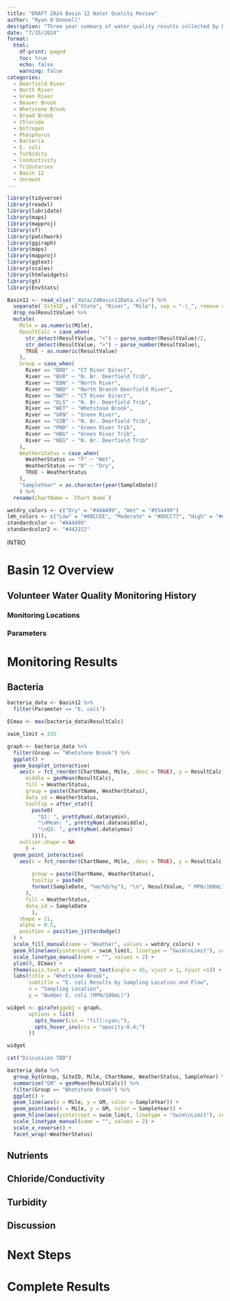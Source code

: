 ```yaml
---
title: "DRAFT 2024 Basin 12 Water Quality Review"
author: "Ryan O'Donnell"
desription: "Three year summary of water quality results collected by Deerfield River Watershed Association volunteers"
date: "7/15/2024"
format:
  html:
    df-print: paged
    toc: true
    echo: false
    warning: false
categories:
  - Deerfield River
  - North River
  - Green River
  - Beaver Brook
  - Whetstone Brook
  - Broad Brook
  - Chloride
  - Nitrogen
  - Phosphorus
  - Bacteria
  - E. coli
  - Turbidity
  - Conductivity
  - Tributaries
  - Basin 12
  - Vermont
---
```


```r

library(tidyverse)
library(readxl)
library(lubridate)
library(maps)
library(mapproj)
library(sf)
library(patchwork)
library(ggiraph)
library(maps)
library(mapproj)
library(ggtext)
library(scales)
library(htmlwidgets)
library(gt)
library(EnvStats)

```

```r

Basin12 <- read_xlsx("_data/24Basin12Data.xlsx") %>%
  separate(`SiteID`, c("State", "River", "Mile"), sep = "-|_", remove = FALSE) %>%
  drop_na(ResultValue) %>%
  mutate(
    Mile = as.numeric(Mile),
    ResultCalc = case_when(
      str_detect(ResultValue, "<") ~ parse_number(ResultValue)/2,
      str_detect(ResultValue, ">") ~ parse_number(ResultValue),
      TRUE ~ as.numeric(ResultValue)
    ),
    Group = case_when(
      River == "BRD" ~ "CT River Direct",
      River == "BVR" ~ "N. Br. Deerfield Trib",
      River == "EBN" ~ "North River",
      River == "NBD" ~ "North Branch Deerfield River",
      River == "NWT" ~ "CT River Direct",
      River == "ELS" ~ "N. Br. Deerfield Trib",
      River == "WET" ~ "Whetstone Brook",
      River == "GRN" ~ "Green River",
      River == "COB" ~ "N. Br. Deerfield Trib",
      River == "PND" ~ "Green River Trib",
      River == "HBG" ~ "Green River Trib",
      River == "NEG" ~ "N. Br. Deerfield Trib"
    ),
    WeatherStatus = case_when(
      WeatherStatus == "Y" ~ "Wet",
      WeatherStatus == "N" ~ "Dry",
      TRUE ~ WeatherStatus
    ),
    "SampleYear" = as.character(year(SampleDate))
    ) %>%
  rename(ChartName = `Chart Name`)

wetdry_colors <- c("Dry" = "#44AA99", "Wet" = "#554499")
lmh_colors <- c("Low" = "#88CCEE", "Moderate" = "#DDCC77", "High" = "#CC6677")
standardcolor <- "#AA4499"
standardcolor2 <- "#442222"
```

INTRO

# Basin 12 Overview

## Volunteer Water Quality Monitoring History

### Monitoring Locations

### Parameters

# Monitoring Results

::: panel-tabset

## Bacteria

```r

bacteria_data <- Basin12 %>%
  filter(Parameter == "E. coli")

ECmax <- max(bacteria_data$ResultCalc)

swim_limit = 235

```

```r

graph <- bacteria_data %>%
  filter(Group == "Whetstone Brook") %>%
  ggplot() +
  geom_boxplot_interactive(
    aes(x = fct_reorder(ChartName, Mile, .desc = TRUE), y = ResultCalc,
      middle = geoMean(ResultCalc),
      fill = WeatherStatus,
      group = paste(ChartName, WeatherStatus),
      data_id = WeatherStatus,
      tooltip = after_stat({
        paste0(
          "Q1: ", prettyNum(.data$ymin),
          "\nMean: ", prettyNum(.data$middle),
          "\nQ3: ", prettyNum(.data$ymax)
        )})),
    outlier.shape = NA
      ) +
  geom_point_interactive(
    aes(x = fct_reorder(ChartName, Mile, .desc = TRUE), y = ResultCalc,
        
        group = paste(ChartName, WeatherStatus),
        tooltip = paste0(
        format(SampleDate, "%m/%d/%y"), "\n", ResultValue, " MPN/100mL"
      ),
      fill = WeatherStatus,
      data_id = SampleDate
        ),
    shape = 21,
    alpha = 0.5,
    position = position_jitterdodge()
  ) +
  scale_fill_manual(name = "Weather", values = wetdry_colors) +
  geom_hline(aes(yintercept = swim_limit, linetype = "Swim\nLimit"), color = standardcolor) +
  scale_linetype_manual(name = "", values = 2) +
  ylim(0, ECmax) +
  theme(axis.text.x = element_text(angle = 45, vjust = 1, hjust =1)) +
  labs(title = "Whetstone Brook",
       subtitle = "E. coli Results by Sampling Location and Flow",
       x = "Sampling Location",
       y = "Number E. coli (MPN/100mL)")

widget <- girafe(ggobj = graph, 
       options = list(
         opts_hover(css = "fill:cyan;"),
         opts_hover_inv(css = "opacity:0.4;")
       ))

widget

cat("Discussion TBD")

```
```r
bacteria_data %>%
  group_by(Group, SiteID, Mile, ChartName, WeatherStatus, SampleYear) %>%
  summarise("GM" = geoMean(ResultCalc)) %>%
  filter(Group == "Whetstone Brook") %>%
  ggplot() +
  geom_line(aes(x = Mile, y = GM, color = SampleYear)) +
  geom_point(aes(x = Mile, y = GM, color = SampleYear)) +
  geom_hline(aes(yintercept = swim_limit, linetype = "Swim\nLimit"), color = standardcolor) +
  scale_linetype_manual(name = "", values = 2) +
  scale_x_reverse() +
  facet_wrap(~WeatherStatus)


```
## Nutrients

## Chloride/Conductivity

## Turbidity

## Discussion

## 
:::

# Next Steps

# Complete Results